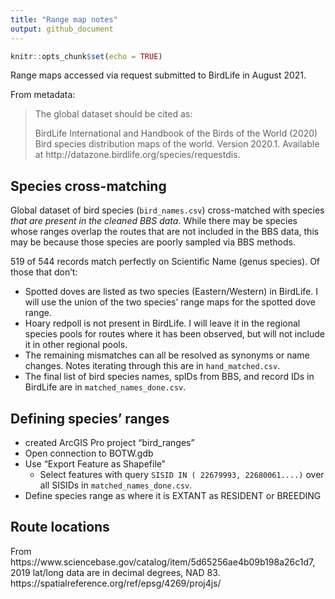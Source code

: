 ```yaml
---
title: "Range map notes"
output: github_document
---
```


```r
knitr::opts_chunk$set(echo = TRUE)
```

Range maps accessed via request submitted to BirdLife in August 2021.

From metadata:

> The global dataset should be cited as:
> 
> BirdLife International and Handbook of the Birds of the World (2020) Bird species distribution maps of the world. Version 2020.1. Available at http://datazone.birdlife.org/species/requestdis.

## Species cross-matching

Global dataset of bird species (`bird_names.csv`) cross-matched with species *that are present in the cleaned BBS data*. While there may be species whose ranges overlap the routes that are not included in the BBS data, this may be because those species are poorly sampled via BBS methods. 

519 of 544 records match perfectly on Scientific Name (genus species). Of those that don't:

- Spotted doves are listed as two species (Eastern/Western) in BirdLife. I will use the union of the two species' range maps for the spotted dove range.
- Hoary redpoll is not present in BirdLife. I will leave it in the regional species pools for routes where it has been observed, but will not include it in other regional pools.
- The remaining mismatches can all be resolved as synonyms or name changes. Notes iterating through this are in `hand_matched.csv`.
- The final list of bird species names, spIDs from BBS, and record IDs in BirdLife are in `matched_names_done.csv`. 

## Defining species' ranges

- created ArcGIS Pro project "bird_ranges"
- Open connection to BOTW.gdb
- Use "Export Feature as Shapefile"
    - Select features with query `SISID IN ( 22679993, 22680061....)` over all SISIDs in `matched_names_done.csv`.
- Define species range as where it is EXTANT as RESIDENT or BREEDING

    
## Route locations

From https://www.sciencebase.gov/catalog/item/5d65256ae4b09b198a26c1d7,
2019 lat/long data are in decimal degrees, NAD 83. https://spatialreference.org/ref/epsg/4269/proj4js/


